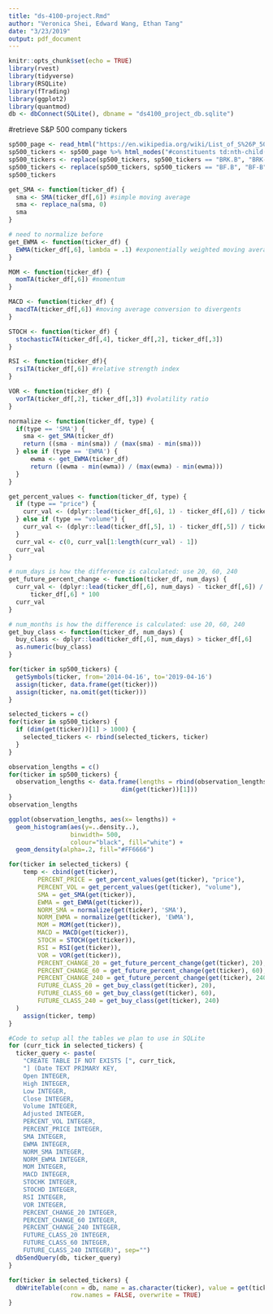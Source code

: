 ```yaml
---
title: "ds-4100-project.Rmd"
author: "Veronica Shei, Edward Wang, Ethan Tang"
date: "3/23/2019"
output: pdf_document
---
```


```r
knitr::opts_chunk$set(echo = TRUE)
library(rvest)
library(tidyverse)
library(RSQLite)
library(fTrading)
library(ggplot2)
library(quantmod)
db <- dbConnect(SQLite(), dbname = "ds4100_project_db.sqlite")
```

#retrieve S&P 500 company tickers
```r
sp500_page <- read_html("https://en.wikipedia.org/wiki/List_of_S%26P_500_companies")
sp500_tickers <- sp500_page %>% html_nodes("#constituents td:nth-child(2)") %>% html_text()
sp500_tickers <- replace(sp500_tickers, sp500_tickers == "BRK.B", "BRK-B")
sp500_tickers <- replace(sp500_tickers, sp500_tickers == "BF.B", "BF-B")
sp500_tickers
```

```r
get_SMA <- function(ticker_df) {
  sma <- SMA(ticker_df[,6]) #simple moving average
  sma <- replace_na(sma, 0)
  sma
}
```

```r
# need to normalize before
get_EWMA <- function(ticker_df) {
  EWMA(ticker_df[,6], lambda = .1) #exponentially weighted moving average
}
```

```r
MOM <- function(ticker_df) {
  momTA(ticker_df[,6]) #momentum 
}
```

```r
MACD <- function(ticker_df) {
  macdTA(ticker_df[,6]) #moving average conversion to divergents
}
```

```r
STOCH <- function(ticker_df) {
  stochasticTA(ticker_df[,4], ticker_df[,2], ticker_df[,3])
}
```

```r
RSI <- function(ticker_df){
  rsiTA(ticker_df[,6]) #relative strength index
}
```

```r
VOR <- function(ticker_df) {
  vorTA(ticker_df[,2], ticker_df[,3]) #volatility ratio
}
```

```r
normalize <- function(ticker_df, type) {
  if(type == 'SMA') {
    sma <- get_SMA(ticker_df)
    return ((sma - min(sma)) / (max(sma) - min(sma)))
  } else if (type == 'EWMA') {
      ewma <- get_EWMA(ticker_df)
      return ((ewma - min(ewma)) / (max(ewma) - min(ewma)))
  }
}
```

```r
get_percent_values <- function(ticker_df, type) {
  if (type == "price") {
    curr_val <- (dplyr::lead(ticker_df[,6], 1) - ticker_df[,6]) / ticker_df[,6] * 100
  } else if (type == "volume") {
    curr_val <- (dplyr::lead(ticker_df[,5], 1) - ticker_df[,5]) / ticker_df[,5] * 100
  }
  curr_val <- c(0, curr_val[1:length(curr_val) - 1])
  curr_val
}
```

```r
# num_days is how the difference is calculated: use 20, 60, 240
get_future_percent_change <- function(ticker_df, num_days) {
  curr_val <- (dplyr::lead(ticker_df[,6], num_days) - ticker_df[,6]) /
      ticker_df[,6] * 100
  curr_val
}
```

```r
# num_months is how the difference is calculated: use 20, 60, 240
get_buy_class <- function(ticker_df, num_days) {
  buy_class <- dplyr::lead(ticker_df[,6], num_days) > ticker_df[,6]
  as.numeric(buy_class)
}
```


```r
for(ticker in sp500_tickers) {
  getSymbols(ticker, from='2014-04-16', to='2019-04-16')
  assign(ticker, data.frame(get(ticker)))
  assign(ticker, na.omit(get(ticker)))
}
```

```r
selected_tickers = c()
for(ticker in sp500_tickers) {
  if (dim(get(ticker))[1] > 1000) {
    selected_tickers <- rbind(selected_tickers, ticker)
  }
}
```

```r
observation_lengths = c()
for(ticker in sp500_tickers) {
  observation_lengths <- data.frame(lengths = rbind(observation_lengths,
                               dim(get(ticker))[1]))
}
observation_lengths
```

```r
ggplot(observation_lengths, aes(x= lengths)) + 
  geom_histogram(aes(y=..density..),
                 binwidth= 500,
                 colour="black", fill="white") +
  geom_density(alpha=.2, fill="#FF6666")
```

```r
for(ticker in selected_tickers) {
    temp <- cbind(get(ticker),
        PERCENT_PRICE = get_percent_values(get(ticker), "price"),
        PERCENT_VOL = get_percent_values(get(ticker), "volume"),
        SMA = get_SMA(get(ticker)),
        EWMA = get_EWMA(get(ticker)),
        NORM_SMA = normalize(get(ticker), 'SMA'),
        NORM_EWMA = normalize(get(ticker), 'EWMA'),
        MOM = MOM(get(ticker)),
        MACD = MACD(get(ticker)),
        STOCH = STOCH(get(ticker)),
        RSI = RSI(get(ticker)),
        VOR = VOR(get(ticker)),
        PERCENT_CHANGE_20 = get_future_percent_change(get(ticker), 20),
        PERCENT_CHANGE_60 = get_future_percent_change(get(ticker), 60),
        PERCENT_CHANGE_240 = get_future_percent_change(get(ticker), 240),
        FUTURE_CLASS_20 = get_buy_class(get(ticker), 20),
        FUTURE_CLASS_60 = get_buy_class(get(ticker), 60),
        FUTURE_CLASS_240 = get_buy_class(get(ticker), 240)
  )
    assign(ticker, temp)
}
```

```r
#Code to setup all the tables we plan to use in SQLite
for (curr_tick in selected_tickers) {
  ticker_query <- paste(
    "CREATE TABLE IF NOT EXISTS [", curr_tick,
    "] (Date TEXT PRIMARY KEY,
    Open INTEGER,
    High INTEGER,
    Low INTEGER,
    Close INTEGER,
    Volume INTEGER,
    Adjusted INTEGER,
    PERCENT_VOL INTEGER,
    PERCENT_PRICE INTEGER,
    SMA INTEGER,
    EWMA INTEGER,
    NORM_SMA INTEGER,
    NORM_EWMA INTEGER,
    MOM INTEGER,
    MACD INTEGER,
    STOCHK INTEGER,
    STOCHD INTEGER,
    RSI INTEGER,
    VOR INTEGER,
    PERCENT_CHANGE_20 INTEGER,
    PERCENT_CHANGE_60 INTEGER,
    PERCENT_CHANGE_240 INTEGER,
    FUTURE_CLASS_20 INTEGER,
    FUTURE_CLASS_60 INTEGER,
    FUTURE_CLASS_240 INTEGER)", sep="")
  dbSendQuery(db, ticker_query)
}
```

```r
for(ticker in selected_tickers) {
  dbWriteTable(conn = db, name = as.character(ticker), value = get(ticker),
                 row.names = FALSE, overwrite = TRUE)
}
```